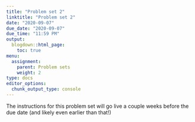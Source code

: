 ```yaml
---
title: "Problem set 2"
linktitle: "Problem set 2"
date: "2020-09-07"
due_date: "2020-09-07"
due_time: "11:59 PM"
output:
  blogdown::html_page:
    toc: true
menu:
  assignment:
    parent: Problem sets
    weight: 2
type: docs
editor_options: 
  chunk_output_type: console
---
```


The instructions for this problem set will go live a couple weeks before the due date (and likely even earlier than that!)
